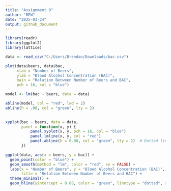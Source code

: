 ```yaml
---
title: "Assignment 9"
author: "BEW"
date: "2025-03-24"
output: github_document
---
```


```r
library(readr)
library(ggplot2)
library(lattice)
```


```r
data <- read_csv("C:/Users/Brendan/Downloads/bac.csv")
```

```r
plot(data$beers, data$bac, 
     xlab = "Number of Beers",
     ylab = "Blood Alcohol Concentration (BAC)",
     main = "Relation Between Number of Beers and BAC",
     pch = 16, col = "blue")

model <- lm(bac ~ beers, data = data)

abline(model, col = "red", lwd = 2)
abline(h = .08, col = "green", lty = 2)
     
```

```r
xyplot(bac ~ beers, data = data,
       panel = function(x, y) {
           panel.xyplot(x, y, pch = 16, col = "blue")
           panel.lmline(x, y, col = "red")
           panel.abline(h = 0.08, col = "green", lty = 2)  # Dotted line at BAC = 0.08
       })


```

```r
ggplot(data, aes(x = beers, y = bac)) +
  geom_point(color = "blue") +
  geom_smooth(method = "lm", color = "red", se = FALSE) +
  labs(x = "Number of Beers", y = "Blood Alcohol Concentration (BAC)", 
       title = "Relation Between Number of Beers and BAC") +
  theme_minimal() +
  geom_hline(yintercept = 0.08, color = "green", linetype = "dotted", size = 1)

```

